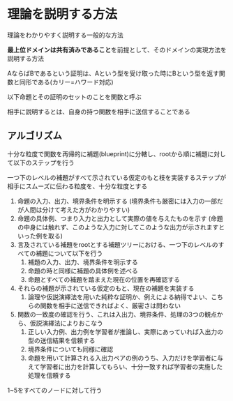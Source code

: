 # 理論を説明する方法

理論をわかりやすく説明する一般的な方法

**最上位ドメインは共有済みであること**を前提として、そのドメインの実現方法を説明する方法

AならばBであるという証明は、Aという型を受け取った時にBという型を返す関数と同形である(カリー=ハワード対応)

以下命題とその証明のセットのことを関数と呼ぶ

相手に説明するとは、自身の持つ関数を相手に送信することである

## アルゴリズム

十分な粒度で関数を再帰的に補題(blueprint)に分轄し、rootから順に補題に対して以下のステップを行う

一つ下のレベルの補題がすべて示されている仮定のもと枝を実装するステップが相手にスムーズに伝わる粒度を、十分な粒度とする

1. 命題の入力、出力、境界条件を明示する (境界条件も厳密には入力の一部だが人間は分けて考えた方がわかりやすい)
2. 命題の具体例、つまり入力と出力として実際の値を与えたものを示す (命題の中身には触れず、このような入力に対してこのような出力が示されますといった例を取る)
3. 言及されている補題をrootとする補題ツリーにおける、一つ下のレベルのすべての補題について以下を行う
    1. 補題の入力、出力、境界条件を明示する
    2. 命題の時と同様に補題の具体例を述べる
    3. 命題とすべての補題を踏まえた現在の位置を再確認する
4. それらの補題が示されている仮定のもと、現在の補題を実装する
    1. 論理や仮説演繹法を用いた純粋な証明か、例えによる納得でよい、こちらの関数を相手に送信できればよく、厳密さは問わない
5. 関数の一致度の確認を行う、これは入出力、境界条件、処理の3つの観点から、仮説演繹法によりおこなう
    1. 正しい入力例、出力例を学習者が推論し、実際にあっていれば入出力の型の送信結果を信頼する
    2. 境界条件についても同様に確認
    3. 命題を用いて計算される入出力ペアの例のうち、入力だけを学習者に与えて学習者に出力を計算してもらい、十分一致すれば学習者の実施した処理を信頼する

1~5をすべてのノードに対して行う
